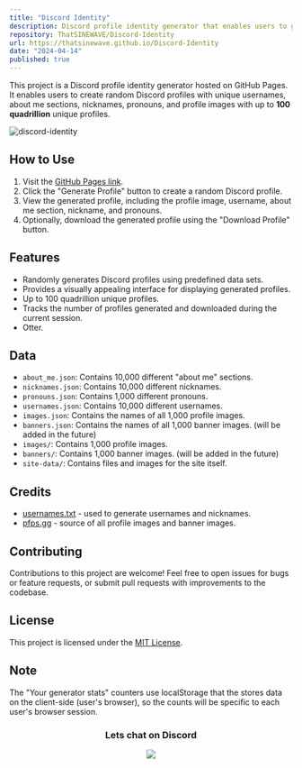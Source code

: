 ```yaml
---
title: "Discord Identity"
description: Discord profile identity generator that enables users to generate up to 100 quadrillion unique Discord profiles
repository: ThatSINEWAVE/Discord-Identity
url: https://thatsinewave.github.io/Discord-Identity
date: "2024-04-14"
published: true
---
```


This project is a Discord profile identity generator hosted on GitHub Pages.
It enables users to create random Discord profiles with unique usernames, about me sections, nicknames, pronouns, and profile images with up to **100 quadrillion** unique profiles.

![discord-identity](https://github.com/ThatSINEWAVE/Discord-Identity/assets/133239148/f4e5400a-1fe4-4976-995f-9dc535e64df3)

## How to Use

1. Visit the [GitHub Pages link](https://thatsinewave.github.io/Discord-Identity/).
2. Click the "Generate Profile" button to create a random Discord profile.
3. View the generated profile, including the profile image, username, about me section, nickname, and pronouns.
4. Optionally, download the generated profile using the "Download Profile" button.

## Features

- Randomly generates Discord profiles using predefined data sets.
- Provides a visually appealing interface for displaying generated profiles.
- Up to 100 quadrillion unique profiles.
- Tracks the number of profiles generated and downloaded during the current session.
- Otter.

## Data

- `about_me.json`: Contains 10,000 different "about me" sections.
- `nicknames.json`: Contains 10,000 different nicknames.
- `pronouns.json`: Contains 1,000 different pronouns.
- `usernames.json`: Contains 10,000 different usernames.
- `images.json`: Contains the names of all 1,000 profile images.
- `banners.json`: Contains the names of all 1,000 banner images. (will be added in the future)
- `images/`: Contains 1,000 profile images.
- `banners/`: Contains 1,000 banner images. (will be added in the future)
- `site-data/`: Contains files and images for the site itself.

## Credits

- [usernames.txt](https://github.com/jeanphorn/wordlist/blob/master/usernames.txt) - used to generate usernames and nicknames.
- [pfps.gg](https://pfps.gg/) - source of all profile images and banner images.

## Contributing

Contributions to this project are welcome! Feel free to open issues for bugs or feature requests, or submit pull requests with improvements to the codebase.

## License

This project is licensed under the [MIT License](LICENSE).

## Note
The "Your generator stats" counters use localStorage that the stores data on the client-side (user's browser), so the counts will be specific to each user's browser session.

<div align="center">

### Lets chat on Discord

[![](https://dcbadge.vercel.app/api/server/zjjKSV8wFf)](https://discord.gg/zjjKSV8wFf)

</div>